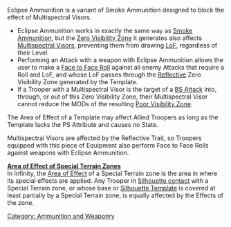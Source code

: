 {{n5-section-ammo-and-weaponry}}


Eclipse Ammunition is a variant of Smoke Ammunition designed to block the effect of Multispectral Visors.

{{css_skillbox |black| ECLIPSE AMMUNITION }}
{{effects}}
* Eclipse Ammunition works in exactly the same way as [[Smoke Ammunition]], but the [[Zero Visibility Zone]] it generates also affects [[Multispectral Visor]]s, preventing them from drawing [[LoF]], regardless of their Level.
* Performing an Attack with a weapon with Eclipse Ammunition allows the user to make a [[Face to Face Roll]] against all enemy Attacks that require a Roll and LoF, and whose LoF passes through the [[Reflective]] Zero Visibility Zone generated by the Template.
* If a Trooper with a Multispectral Visor is the target of a [[BS Attack]] into, through, or out of this Zero Visibility Zone, their Multispectral Visor cannot reduce the MODs of the resulting [[Poor Visibility Zone]].
{{css_skillbox-end}}


{{remember-start}}
The Area of Effect of a Template may affect Allied Troopers as long as the Template lacks the PS Attribute and causes no State.

Multispectral Visors are affected by the Reflective Trait, so Troopers equipped with this piece of Equipment also perform Face to Face Rolls against weapons with Eclipse Ammunition.
{{remember-end}}


{{see-also}}
'''[[Terrain and Scenery Structures#Special Terrain | Area of Effect of Special Terrain Zones]]'''<br>
In Infinity, the [[Area of Effect]] of a Special Terrain zone is the area in where its special effects are applied. Any Trooper in [[Silhouette contact]] with a Special Terrain zone, or whose base or [[Silhouette Template]] is covered at least partially by a Special Terrain zone, is equally affected by the Effects of the zone.
{{see-also-end}}



{{n5-section-ammo-and-weaponry}}




[[Category: Ammunition and Weaponry]]
